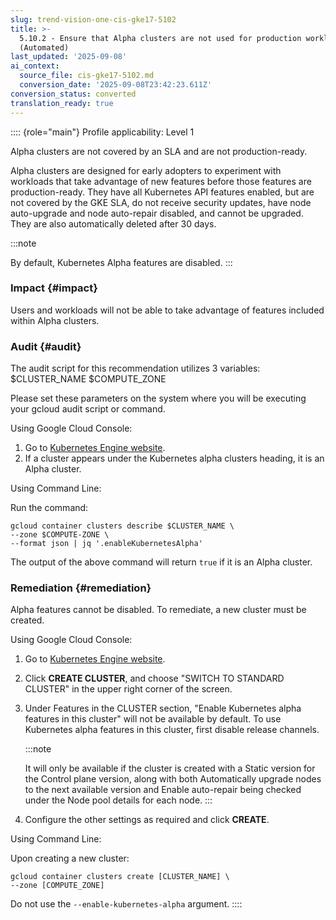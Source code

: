 ```yaml
---
slug: trend-vision-one-cis-gke17-5102
title: >-
  5.10.2 - Ensure that Alpha clusters are not used for production workloads
  (Automated)
last_updated: '2025-09-08'
ai_context:
  source_file: cis-gke17-5102.md
  conversion_date: '2025-09-08T23:42:23.611Z'
conversion_status: converted
translation_ready: true
---
```


:::: {role="main"}
Profile applicability: Level 1

Alpha clusters are not covered by an SLA and are not production-ready.

Alpha clusters are designed for early adopters to experiment with workloads that take advantage of new features before those features are production-ready. They have all Kubernetes API features enabled, but are not covered by the GKE SLA, do not receive security updates, have node auto-upgrade and node auto-repair disabled, and cannot be upgraded. They are also automatically deleted after 30 days.

:::note

By default, Kubernetes Alpha features are disabled.
:::

### Impact {#impact}

Users and workloads will not be able to take advantage of features included within Alpha clusters.

### Audit {#audit}

The audit script for this recommendation utilizes 3 variables: $CLUSTER_NAME $COMPUTE_ZONE

Please set these parameters on the system where you will be executing your gcloud audit script or command.

Using Google Cloud Console:

1.  Go to [Kubernetes Engine website](https://console.cloud.google.com/kubernetes/list).
2.  If a cluster appears under the Kubernetes alpha clusters heading, it is an Alpha cluster.

Using Command Line:

Run the command:

``` codeblock
gcloud container clusters describe $CLUSTER_NAME \ 
--zone $COMPUTE-ZONE \ 
--format json | jq '.enableKubernetesAlpha'
```

The output of the above command will return `true` if it is an Alpha cluster.

### Remediation {#remediation}

Alpha features cannot be disabled. To remediate, a new cluster must be created.

Using Google Cloud Console:

1.  Go to [Kubernetes Engine website](https://console.cloud.google.com/kubernetes/list).
2.  Click **CREATE CLUSTER**, and choose "SWITCH TO STANDARD CLUSTER" in the upper right corner of the screen.
3.  Under Features in the CLUSTER section, "Enable Kubernetes alpha features in this cluster" will not be available by default. To use Kubernetes alpha features in this cluster, first disable release channels.

    :::note

    It will only be available if the cluster is created with a Static version for the Control plane version, along with both Automatically upgrade nodes to the next available version and Enable auto-repair being checked under the Node pool details for each node.
    :::
4.  Configure the other settings as required and click **CREATE**.

Using Command Line:

Upon creating a new cluster:

``` codeblock
gcloud container clusters create [CLUSTER_NAME] \ 
--zone [COMPUTE_ZONE]
```

Do not use the `--enable-kubernetes-alpha` argument.
::::
